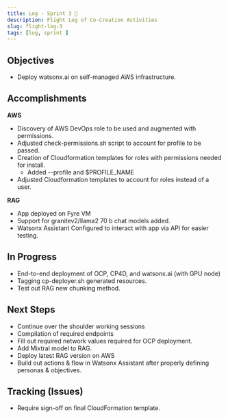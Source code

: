 ```yaml
---
title: Log - Sprint 3 🛫
description: Flight Log of Co-Creation Activities
slug: flight-log-3
tags: [log, sprint ]
---
```


## Objectives

- Deploy watsonx.ai on self-managed AWS infrastructure.

## Accomplishments
**AWS**
- Discovery of AWS DevOps role to be used and augmented with permissions.
- Adjusted check-permissions.sh script to account for profile to be passed.
- Creation of Cloudformation templates for roles with permissions needed for install.
    - Added --profile and $PROFILE_NAME
- Adjusted Cloudformation templates to account for roles instead of a user.
  
**RAG**
- App deployed on Fyre VM
- Support for granitev2/llama2 70 b chat models added.
- Watsonx Assistant Configured to interact with app via API for easier testing.



## In Progress
- End-to-end deployment of OCP, CP4D, and watsonx.ai (with GPU node)
- Tagging cp-deployer.sh generated resources.
- Test out RAG new chunking method.



## Next Steps
- Continue over the shoulder working sessions
- Compilation of required endpoints
- Fill out required network values required for OCP deployment.
- Add Mixtral model to RAG.  
- Deploy latest RAG version on AWS
- Build out actions & flow in Watsonx Assistant after properly defining personas & objectives.


## Tracking (Issues)
- Require sign-off on final CloudFormation template.
